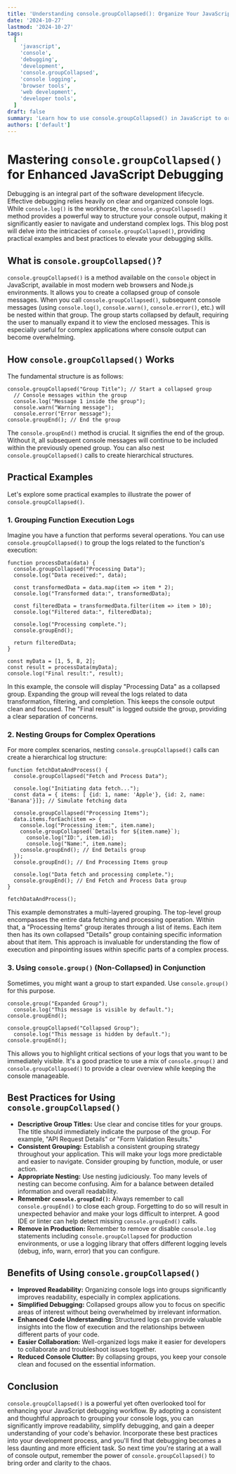 ```yaml
---
title: 'Understanding console.groupCollapsed(): Organize Your JavaScript Console Logs for Better Debugging'
date: '2024-10-27'
lastmod: '2024-10-27'
tags:
  [
    'javascript',
    'console',
    'debugging',
    'development',
    'console.groupCollapsed',
    'console logging',
    'browser tools',
    'web development',
    'developer tools',
  ]
draft: false
summary: 'Learn how to use console.groupCollapsed() in JavaScript to organize and collapse your console logs for improved debugging and readability. Discover practical examples and best practices for effective console logging.'
authors: ['default']
---
```


# Mastering `console.groupCollapsed()` for Enhanced JavaScript Debugging

Debugging is an integral part of the software development lifecycle. Effective debugging relies heavily on clear and organized console logs. While `console.log()` is the workhorse, the `console.groupCollapsed()` method provides a powerful way to structure your console output, making it significantly easier to navigate and understand complex logs. This blog post will delve into the intricacies of `console.groupCollapsed()`, providing practical examples and best practices to elevate your debugging skills.

## What is `console.groupCollapsed()`?

`console.groupCollapsed()` is a method available on the `console` object in JavaScript, available in most modern web browsers and Node.js environments. It allows you to create a collapsed group of console messages. When you call `console.groupCollapsed()`, subsequent console messages (using `console.log()`, `console.warn()`, `console.error()`, etc.) will be nested within that group. The group starts collapsed by default, requiring the user to manually expand it to view the enclosed messages. This is especially useful for complex applications where console output can become overwhelming.

## How `console.groupCollapsed()` Works

The fundamental structure is as follows:

```plaintext
console.groupCollapsed("Group Title"); // Start a collapsed group
  // Console messages within the group
  console.log("Message 1 inside the group");
  console.warn("Warning message");
  console.error("Error message");
console.groupEnd(); // End the group
```

The `console.groupEnd()` method is crucial. It signifies the end of the group. Without it, all subsequent console messages will continue to be included within the previously opened group. You can also nest `console.groupCollapsed()` calls to create hierarchical structures.

## Practical Examples

Let's explore some practical examples to illustrate the power of `console.groupCollapsed()`.

### 1. Grouping Function Execution Logs

Imagine you have a function that performs several operations. You can use `console.groupCollapsed()` to group the logs related to the function's execution:

```plaintext
function processData(data) {
  console.groupCollapsed("Processing Data");
  console.log("Data received:", data);

  const transformedData = data.map(item => item * 2);
  console.log("Transformed data:", transformedData);

  const filteredData = transformedData.filter(item => item > 10);
  console.log("Filtered data:", filteredData);

  console.log("Processing complete.");
  console.groupEnd();

  return filteredData;
}

const myData = [1, 5, 8, 2];
const result = processData(myData);
console.log("Final result:", result);
```

In this example, the console will display "Processing Data" as a collapsed group. Expanding the group will reveal the logs related to data transformation, filtering, and completion. This keeps the console output clean and focused. The "Final result" is logged outside the group, providing a clear separation of concerns.

### 2. Nesting Groups for Complex Operations

For more complex scenarios, nesting `console.groupCollapsed()` calls can create a hierarchical log structure:

```plaintext
function fetchDataAndProcess() {
  console.groupCollapsed("Fetch and Process Data");

  console.log("Initiating data fetch...");
  const data = { items: [ {id: 1, name: 'Apple'}, {id: 2, name: 'Banana'}]}; // Simulate fetching data

  console.groupCollapsed("Processing Items");
  data.items.forEach(item => {
    console.log("Processing item:", item.name);
    console.groupCollapsed(`Details for ${item.name}`);
      console.log("ID:", item.id);
      console.log("Name:", item.name);
    console.groupEnd(); // End Details group
  });
  console.groupEnd(); // End Processing Items group

  console.log("Data fetch and processing complete.");
  console.groupEnd(); // End Fetch and Process Data group
}

fetchDataAndProcess();
```

This example demonstrates a multi-layered grouping. The top-level group encompasses the entire data fetching and processing operation. Within that, a "Processing Items" group iterates through a list of items. Each item then has its own collapsed "Details" group containing specific information about that item. This approach is invaluable for understanding the flow of execution and pinpointing issues within specific parts of a complex process.

### 3. Using `console.group()` (Non-Collapsed) in Conjunction

Sometimes, you might want a group to start expanded. Use `console.group()` for this purpose.

```plaintext
console.group("Expanded Group");
  console.log("This message is visible by default.");
console.groupEnd();

console.groupCollapsed("Collapsed Group");
  console.log("This message is hidden by default.");
console.groupEnd();
```

This allows you to highlight critical sections of your logs that you want to be immediately visible. It's a good practice to use a mix of `console.group()` and `console.groupCollapsed()` to provide a clear overview while keeping the console manageable.

## Best Practices for Using `console.groupCollapsed()`

- **Descriptive Group Titles:** Use clear and concise titles for your groups. The title should immediately indicate the purpose of the group. For example, "API Request Details" or "Form Validation Results."
- **Consistent Grouping:** Establish a consistent grouping strategy throughout your application. This will make your logs more predictable and easier to navigate. Consider grouping by function, module, or user action.
- **Appropriate Nesting:** Use nesting judiciously. Too many levels of nesting can become confusing. Aim for a balance between detailed information and overall readability.
- **Remember `console.groupEnd()`:** Always remember to call `console.groupEnd()` to close each group. Forgetting to do so will result in unexpected behavior and make your logs difficult to interpret. A good IDE or linter can help detect missing `console.groupEnd()` calls.
- **Remove in Production:** Remember to remove or disable `console.log` statements including `console.groupCollapsed` for production environments, or use a logging library that offers different logging levels (debug, info, warn, error) that you can configure.

## Benefits of Using `console.groupCollapsed()`

- **Improved Readability:** Organizing console logs into groups significantly improves readability, especially in complex applications.
- **Simplified Debugging:** Collapsed groups allow you to focus on specific areas of interest without being overwhelmed by irrelevant information.
- **Enhanced Code Understanding:** Structured logs can provide valuable insights into the flow of execution and the relationships between different parts of your code.
- **Easier Collaboration:** Well-organized logs make it easier for developers to collaborate and troubleshoot issues together.
- **Reduced Console Clutter:** By collapsing groups, you keep your console clean and focused on the essential information.

## Conclusion

`console.groupCollapsed()` is a powerful yet often overlooked tool for enhancing your JavaScript debugging workflow. By adopting a consistent and thoughtful approach to grouping your console logs, you can significantly improve readability, simplify debugging, and gain a deeper understanding of your code's behavior. Incorporate these best practices into your development process, and you'll find that debugging becomes a less daunting and more efficient task. So next time you're staring at a wall of console output, remember the power of `console.groupCollapsed()` to bring order and clarity to the chaos.
